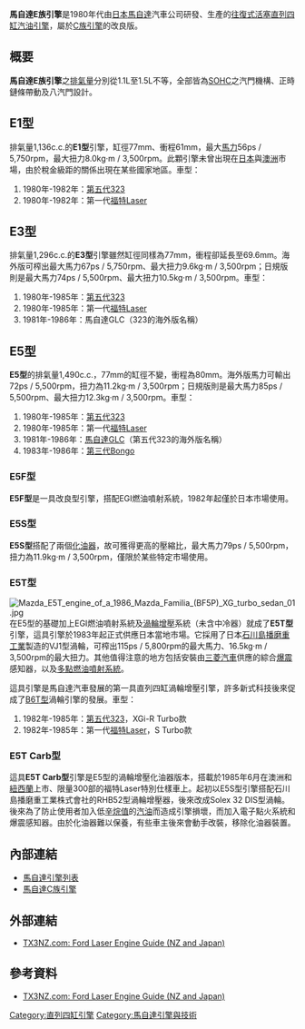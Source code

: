 '''馬自達E族引擎'''是1980年代由[[日本|日本]][[馬自達|馬自達]]汽車公司研發、生產的[[往復式活塞引擎|往復式活塞]][[直列四缸引擎|直列四缸]][[汽油引擎|汽油引擎]]，屬於[[馬自達C族引擎|C族引擎]]的改良版。

== 概要 ==
'''馬自達E族引擎'''之[[排氣量|排氣量]]分別從1.1L至1.5L不等，全部皆為[[顶置凸轮轴#单顶置凸轮轴（SOHC）|SOHC]]之汽門機構、正時鏈條帶動及八汽門設計。

== E1型 ==
排氣量1,136c.c.的'''E1型'''引擎，缸徑77mm、衝程61mm，最大[[馬力|馬力]]56ps / 5,750rpm，最大扭力8.0kg·m / 3,500rpm。此顆引擎未曾出現在[[日本|日本]]與[[澳洲|澳洲]]市場，由於稅金級距的關係出現在某些國家地區。車型：
# 1980年-1982年：[[馬自達323#第五代（1980年-1985年）|第五代323]]
# 1980年-1982年：第一代[[福特Laser|福特Laser]]

== E3型 ==
排氣量1,296c.c.的'''E3型'''引擎雖然缸徑同樣為77mm，衝程卻延長至69.6mm。海外版可榨出最大馬力67ps / 5,750rpm、最大扭力9.6kg·m / 3,500rpm；日規版則是最大馬力74ps / 5,500rpm、最大扭力10.5kg·m / 3,500rpm。車型：
# 1980年-1985年：[[馬自達323#第五代（1980年-1985年）|第五代323]]
# 1980年-1985年：第一代[[福特Laser|福特Laser]]
# 1981年-1986年：馬自達GLC（323的海外版名稱）

== E5型 ==
'''E5型'''的排氣量1,490c.c.，77mm的缸徑不變，衝程為80mm。海外版馬力可輸出72ps / 5,500rpm，扭力為11.2kg·m / 3,500rpm；日規版則是最大馬力85ps / 5,500rpm、最大扭力12.3kg·m / 3,500rpm。車型：
# 1980年-1985年：[[馬自達323#第五代（1980年-1985年）|第五代323]]
# 1980年-1985年：第一代[[福特Laser|福特Laser]]
# 1981年-1986年：[[馬自達323#第五代（1980年-1985年）|馬自達GLC]]（第五代323的海外版名稱）
# 1983年-1986年：[[馬自達Bongo#第三代（1983年至1999年）|第三代Bongo]]

=== E5F型 ===
'''E5F型'''是一具改良型引擎，搭配EGI燃油噴射系統，1982年起僅於日本市場使用。

=== E5S型 ===
'''E5S型'''搭配了兩個[[化油器|化油器]]，故可獲得更高的壓縮比，最大馬力79ps / 5,500rpm，扭力為11.9kg·m / 3,500rpm，僅限於某些特定市場使用。

=== E5T型 ===
[[File:Mazda_E5T_engine_of_a_1986_Mazda_Familia_(BF5P)_XG_turbo_sedan_01.jpg|thumb]]
在E5型的基礎加上EGI燃油噴射系統及[[渦輪增壓器|渦輪增壓]]系統（未含中冷器）就成了'''E5T型'''引擎，這具引擎於1983年起正式供應日本當地市場。它採用了日本[[IHI|石川島播磨重工業]]製造的VJ1型渦輪，可榨出115ps / 5,800rpm的最大馬力、16.5kg·m / 3,500rpm的最大扭力。其他值得注意的地方包括安裝由[[三菱汽車|三菱汽車]]供應的綜合[[爆震|爆震]]感知器，以及[[燃料噴射裝置|多點燃油噴射系統]]。

這具引擎是馬自達汽車發展的第一具直列四缸渦輪增壓引擎，許多新式科技後來促成了[[馬自達B族引擎#B6T型|B6T型]]渦輪引擎的發展。車型：
# 1982年-1985年：[[馬自達323#第五代（1980年-1985年）|第五代323]]，XGi-R Turbo款
# 1982年-1985年：第一代[[福特Laser|福特Laser]]，S Turbo款

=== E5T Carb型 ===
這具'''E5T Carb型'''引擎是E5型的渦輪增壓化油器版本，搭載於1985年6月在澳洲和[[新西蘭|紐西蘭]]上市、限量300部的福特Laser特別仕樣車上。起初以E5S型引擎搭配石川島播磨重工業株式會社的RHB52型渦輪增壓器，後來改成Solex 32 DIS型渦輪。後來為了防止使用者加入低[[辛烷值|辛烷值]]的[[汽油|汽油]]而造成引擎損壞，而加入電子點火系統和爆震感知器。由於化油器難以保養，有些車主後來會動手改裝，移除化油器裝置。

== 內部連結 ==
* [[馬自達引擎列表|馬自達引擎列表]]
* [[馬自達C族引擎|馬自達C族引擎]]

== 外部連結 ==
* {{en}}[http://www.tx3nz.com/articles/engine-guide.htm TX3NZ.com: Ford Laser Engine Guide (NZ and Japan)] {{Webarchive|url=https://archive.is/20121210074622/http://www.tx3nz.com/articles/engine-guide.htm |date=2012-12-10 }}

== 參考資料 ==
* {{en}}[http://www.tx3nz.com/articles/engine-guide.htm TX3NZ.com: Ford Laser Engine Guide (NZ and Japan)] {{Webarchive|url=https://archive.is/20121210074622/http://www.tx3nz.com/articles/engine-guide.htm |date=2012-12-10 }}
{{Reflist}}

[[Category:直列四缸引擎|Category:直列四缸引擎]]
[[Category:馬自達引擎與技術|Category:馬自達引擎與技術]]
